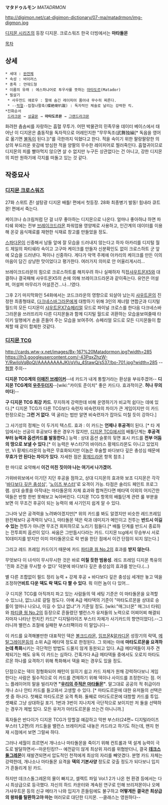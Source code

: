 '''マタドゥルモン''' ''MATADRMON''

http://digimon.net/cat-digimon-dictionary/07-ma/matadrmon/img-digmon.jpg

[[디지몬 시리즈]]의 등장 디지몬.
크로스워즈 한국 더빙에서는 '''마타돌몬'''

[[목차]]

== 상세 ==
 * 세대 : [[완전체]]
 * 속성 : 바이러스
 * 종족 : 언데드형
 * 이름의 유래 : 에스파냐어로 투우사를 뜻하는 [[마타도르]](Matador)
 * 필살기
  * 사우전드 애로우 : 팔에 숨긴 레이피어 품어내 무수히 찌른다.
  * --[[적절]]--접절나팔축(蝶絶喇叭蹴) : 독자적인 체술로 날리는 강력한 킥.
 *진화순서
  [[드라크몬]] → [[상굴몬]] → '''마타도르몬''' → [[그랜드라크몬]]

화려한 춤솜씨를 자랑하는 흡혈 무투가.
어떤 박물관의 민족무용 데이터 베이스에서 태어난 이 디지몬은 춤동작을 독자적으로 어레인지한 "무무독조(武舞独繰[* 독음을 영어로 옮기면 [[불독]]이 된다.])"를 극한까지 익혔다고 한다. 적을 속이기 위한 팔랑팔랑한 의상의 부드러운 옷감에 방심한 적을 양팔의 무수한 레이피어로 찔러죽인다. 흡혈귀이므로 디지몬의 피를 빨아먹지 않으면 살 수 없지만 누구든 상관없다는 건 아니고, 강한 디지몬의 피만 원하기에 각지를 떠돌고 있는 것 같다.

== 작중묘사 ==
=== [[디지몬 크로스워즈]] ===
27화 스위트 존! 설탕광 디지몬 배틀! 편에서 첫등장.
28화 최종병기 발동! 힘내라 큐트몬! 편에서 죽는다.

케이크나 슈크림처럼 단 걸 너무 좋아하는 디지몬으로 나온다. 얼마나 좋아하냐 하면 파티쉐 외에는 전부 [[브레이크드라몬]] 파워업용 영양제로 사용하고, 인간계의 데이터를 이용해 온갖 음식재료를 재현한 식재료 창고를 만들었을 정도.

[[스파다몬]]이 신중해서 남들 앞에 잘 모습을 드러내지 않는다고 하자 아카리를 디지털 월드 제일의 파티쉐라 속이고 고구마 케이크를 만들자 신분확인도 없이 크로스하트 군 앞에 모습을 드러낸다. 퍽이나 신중하다.
게다가 악역 주제에 아카리의 케이크를 만든 이의 마음이 담긴 상냥한 맛이었다고 평가한다. 여러가지 의미로 안 어울리게시리…

브레이크드라몬의 힘으로 크로스하트를 해치우려 하나 실패하자 직접[[샤우트몬X5]]와 대결하나 결국패해 샤우트몬X5의 손에 의해 브레이크드라몬과 같이죽는다. 유언은 어설퍼, 어설퍼 마무리가 어설픈건…나…!였다.

그후 2기 마지막화인 54화에서는 코드크라운의 영향으로 되살아 났는지 [[샤우트몬]]의 진정한 최종형태로, [[다크네스바그라몬]]에게 대항하기 위해 3인의 제너럴 연합군과 디지털 월드의 모든 디지몬이 [[샤우트몬X7]]슈페리얼 모드로 파이널 크로스를 한다음 다크네스바그라몬을 쓰러뜨리자 다른 디지몬들과 함께 디지털 월드로 귀환하는 모습을보여줄때 타이키 일행에거 손을 흔들어 주는 모습을 보여주어. 슈페리얼 모드로 모든 디지몬들이 합체할 때 같이 합체한 것같다.



=== [[디지몬 TCG]] ===
http://cards.wtw-x.net/images/Bx-167%20Matadormon.jpg?width=285 https://lh3.googleusercontent.com/-43PqxZhzW-Y/RwiIoVqBpQI/AAAAAAAAJKI/qVlu_4StawQ/s537/bo-701.jpg?width=285
--[[혐짤]] 주의--

'''디지몬 TCG계의 [[이매진 브레이커]]'''--네 카드가 내게 통할거라는 환상을 부숴주겠어--
'''디지몬 TCG계의 [[우주두더지]]'''--[wiki:"카이토 준이치" 좋은 카드다. 효과적이군. '''허나 무의미다''']--


'''구 디지몬 TCG 최강 카드'''. 무지하게 강력한데 비해 운영하기가 비교적 쉽다는 데에 있다.[* 디지몬 TCG가 다른 TCG보다 숙련자 비숙련자의 차이가 큰 게임이지만 이 카드 한정으로는 '''그런 거 없다'''. 덱 굴리는 법만 알면 비숙련자가 잡아도 미칠 듯이 강하다.]

그 사기성의 정체는 이 두가지 텍스트.
효과 : 이 카드는 '''언제나 후공격'''이 된다. [* 타 게임에서는 선공이 후공보다 좋은 경우가 많지만, [[디지몬 TCG]]에서의 배틀단계는 '''후공격부터 능력과 옵션카드를 발동한다.''']
능력 : 상대 옵션 슬롯의 뒷면 표시 카드를 '''전부 어둠의 땅으로 보낼 수 있다'''.[* 이 능력은 부스터7의 바이러스 황제드라몬도 이니고 있었지만, Vi 황제드라몬의 능력은 무효화되지만 이놈은 후술할 바다보다 깊은 충성심 때문에 '''무효가 안 된다는 차이가 있다'''. 자세한 점은 [[황제드라몬]] 항목 참조.]

한 마디로 요약해서 '''이건 미친 짓이야 나는 여기서 나가겠어.'''

가위바위보에서 이기던 지던 후공을 점하고, 상대 디지몬의 효과와 보조 디지몬은 각각 '[[바다보다 깊은 충성심]]', '[[노이즈 부스터]]'로 요격이 가능. 타점은 솔리드 페인트 프로그램. 상대 슬롯을 아작내는 마타돌몬의 자체 효과와 합쳐진다면 메타덱 이외의 어지간한 덱들은 반항 한번 못해보고 녹아버린다. 디지몬 TCG 항목의 배틀단계 관련 룰 부분을 보면 이 무조건 후공이 되는 능력이 왜 사기인지 쉽게 알 수 있다.

그나마 낮은 공격력을 노려봐야겠지만[* 위의 카드를 봐도 알겠지만 비슷한 레드프레임 완전체보다 공격력이 낮다.], 마타돌몬 덱은 락과 데미지가 메인이고 전투는 '''반드시 이길 수 있는''' 전투가 아니면 무조건 회피하므로 노리기 힘들다.[* 배틀 단계를 반드시 종료하는 전투회피 옵션이 있다. 싸움은 그만둡시다라는 카드. 디지몬 tcg에서 무승부시 서로 10데미지를 받지만 이미 마타돌몬으로 락 번을 한단 점에서 이건 단점이 되지 않는다.]

그리고 레드 프레임 카드이기 때문에 카드 [[파티클 웜 No.2]]의 효과를 '''받지 않는다.'''

무엇보다 이 녀석이 무시무시한 것은 바로 '''미칠 듯한 범용성'''. 레드 프레임 디지몬 특유의 '진화 조건을 무시할 수 없다' 덕분에 바다보다 깊은 충성심의 효과를 받는다.(...)

별 다른 조합없이 필드 정리 능력 + 강제 후공 + 바다보다 깊은 충성심 세개만 놓고 덱을 조정하면'''비트 다운 덱도 락 덱도 다 짤 수 있다'''. 뭐 이런 놈이 다 있어...

구 디지몬 TCG를 아직까지 파고 있는 사람들의 덱 세팅 기준은 이 마타돌몬을 요격할 수 있느냐, 없느냐로 갈릴 정도다. 아예 A급 메타덱의 기준이 "마타도르몬을 상대로 승률이 얼마나 나오냐, 이길 수 있냐 없냐"가 기준일 정도. [wiki:"매그너몬" 매그너 타워]와 [[파티클 웜 No.2]]의 등장으로 흔들렸던 밸런스가 유저들의 노력으로 어찌어찌 해결되자마자 나타난 먼치킨 카드[* 디지털라이즈 부스터 자체가 사기카드의 향연이었다].--그러니까 밸런스 조절에 실패한 부스터팩이라 이 말입니다--

이 카드를 요격해볼만한 대표적인 덱은 [[볼크드라몬]], [[임프몬]]&[[알카디몬]] 성장기의 락덱, [[메탈그레이몬]]등의 소위 A급 메타덱 정도로 한정된다. 그 외에는 아예 '''마타도르몬을 요격하는데 특화'''시키는 극단적인 방법도 드물지 않게 동원되고 있다. A급 메타덱들이 자주 견제되기는 해도 유독 이 카드는 심하다. 간혹가다 A급 메타덱들 중에서도 오로지 마타도르몬 하나를 요격하기 위해 특화해서 덱을 짜는 경우도 있을 정도.

단점으로는 덱이 정형화되어 패턴이 읽히기 쉽고 카드 자체가 원채 강력하다보니 게임 한다는 사람은 필수적으로 이 카드를 견제하기 위해 덱이나 사이드를 조정한다는 점. 어느 플레이어의 말을 빌리자면 '''"[[우리의 주적은 간부|우리의 주적은 마타돌몬]]"'''. 말그대로 공공의 적 취급이라 개나 소나 안티 카드를 들고와서 고생할 수 있다. [* 마타도르몬에 대한 유저들의 선택은 셋 중 하나다. 첫째로 마타도르몬 요격 특화. 둘째로 마타도르몬에 대항할 카드를 투입. 셋째로 그냥 상대하길 포기. 1번과 3번이 지나치게 극단적으로 보이지만 저 둘을 선택하는 경우가 제법 있다. 모든 유저가 마타도르몬을 쓰는건 아니니까.]

혹자들은 반다이가 디지몬 TCG가 망할걸 예감하고 막판 부스터(24편~ 디지털라이즈 부스터 1,2편)의 카드들을 밸런스 브레이커로 내놓은 카드라고 하기도 하는데, 왠지 현재 시점에서 보면 그럴싸 하다.

그러나 세월이 흐르면서 개나소나 마타돌몬을 죽이기 위해 컨트롤과 덱 설계 능력이 극도로 발달하면서--마운틴킹!?-- 예전같이 않게 최상위 자리를 위협받더니, 결국 '''[[데크스돌그레몬]]'''이 재발견되면서 압도적인 천적에게 최상의 자리를 빼앗겼다. 분명 카드 자체는 강력한데, 개나소나 마타돌몬 요격을 '''덱의 기본사양''' 정도로 갖출 정도가 되다보니 입지가 흔들리게 된 카드. 

하지만 데크스돌그레몬의 물이 빠지고, 셀렉트 파일 Vol.1 2가 나온 현 환경 등에서는 다시 최상급으로 등극했다. 자신의 하드 카운터와 계속된 연구로 인해 브리저몬이나 오메가샤우트몬 등의 신규 메타가 나와 입지가 흔들림에도 불구하고 '''어떻게든 결국은 최상급의 왕좌를 탈환하고야 마는''' 여러모로 대단한 디지몬. --클래스는 영원하다--
